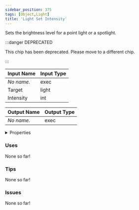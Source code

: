 ```yaml
---
sidebar_position: 375
tags: [Object,Light]
title: 'Light Set Intensity'
---
```


Sets the brightness level for a point light or a spotlight.

:::danger DEPRECATED

This chip has been deprecated. Please move to a different chip.

:::


<EsbSvg />

| Input Name | Input Type |
|-----------|-----------|
| *No name.* | exec |
| Target | light |
| Intensity | int |

| Output Name | Output Type |
|-----------|-----------|
| *No name.* | exec |


<details>
  <summary>Properties</summary>
  <div>
    <div>
    <table>
      <thead>
        <tr>
          <th>Is beta required?</th>
          <th>❌</th>
        </tr>
        <tr>
          <th>Is this chip a trolling risk?</th>
          <th>❌</th>
        </tr>
        <tr>
          <th>Is this chip a role assignment risk?</th>
          <th>❌</th>
        </tr>
        <tr>
          <th>Chip UUID</th>
          <th>902a47c8-3834-4858-bbae-5357281a507d</th>
        </tr>
      </thead>
    </table>
    </div>
  </div>
</details>

### Uses

None so far!

### Tips

None so far!

### Issues

None so far!